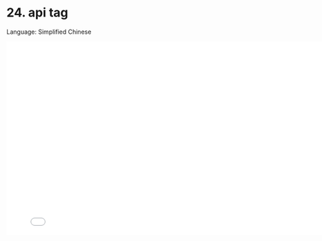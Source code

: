 # 24. api tag

Language: Simplified Chinese

<iframe src="//player.bilibili.com/player.html?bvid=BV14V4y1J7vc&page=1"
    width="800"
    height="450"
    frameborder="0"
    allowfullscreen
    scrolling="no"
    border="0"
    framespacing="0"
    allowfullscreen="true">
</iframe>
